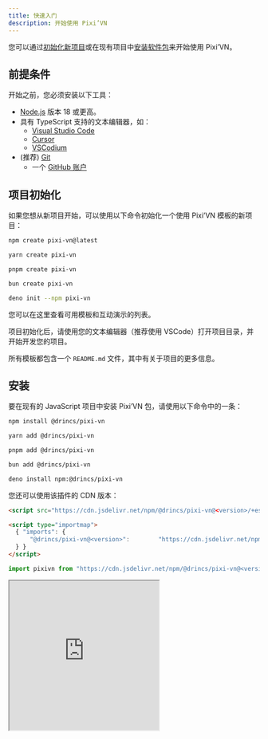 ```yaml
---
title: 快速入门
description: 开始使用 Pixi’VN
---
```



您可以通过[初始化新项目](#project-initialization)或在现有项目中[安装软件包](#installation)来开始使用 Pixi’VN。

## 前提条件

开始之前，您必须安装以下工具：

- [Node.js](https://nodejs.org/) 版本 18 或更高。
- 具有 TypeScript 支持的文本编辑器，如：
  - [Visual Studio Code](https://code.visualstudio.com/)
  - [Cursor](https://www.cursor.com/)
  - [VSCodium](https://vscodium.com/)
- (推荐) [Git](https://git-scm.com/)
  - 一个 [GitHub 账户](https://github.com/)

## 项目初始化

如果您想从新项目开始，可以使用以下命令初始化一个使用 Pixi’VN 模板的新项目：

```sh tab="npm"
npm create pixi-vn@latest
```

```sh tab="yarn"
yarn create pixi-vn
```

```sh tab="pnpm"
pnpm create pixi-vn
```

```sh tab="bun"
bun create pixi-vn
```

```sh tab="deno"
deno init --npm pixi-vn
```

您可以在<DynamicLink href="/start/templates">这里</DynamicLink>查看可用模板和互动演示的列表。

项目初始化后，请使用您的文本编辑器（推荐使用 VSCode）打开项目目录，并开始开发您的项目。

所有模板都包含一个 `README.md` 文件，其中有关于项目的更多信息。

## 安装

要在现有的 JavaScript 项目中安装 Pixi’VN 包，请使用以下命令中的一条：

```sh tab="npm"
npm install @drincs/pixi-vn
```

```sh tab="yarn"
yarn add @drincs/pixi-vn
```

```sh tab="pnpm"
pnpm add @drincs/pixi-vn
```

```sh tab="bun"
bun add @drincs/pixi-vn
```

```sh tab="deno"
deno install npm:@drincs/pixi-vn
```

<Accordions>

<Accordion title="CDN version" id="cdn-installation">

您还可以使用该插件的 CDN 版本：

```html tab="script tag" title="index.html"
<script src="https://cdn.jsdelivr.net/npm/@drincs/pixi-vn@<version>/+esm"></script>
```

```html tab="map import" title="index.html"
<script type="importmap">
  { "imports": {
      "@drincs/pixi-vn@<version>":        "https://cdn.jsdelivr.net/npm/@drincs/pixi-vn/+esm"
  } }
</script>
```

```js tab="js import" title="index.js"
import pixivn from "https://cdn.jsdelivr.net/npm/@drincs/pixi-vn@<version>/+esm";
```

<iframe src="https://codepen.io/BlackRam-oss/embed/oNrqgNd?default-tab=js%2Cresult"
  height="300"
  style={{
    width: "100%",
  }}
  title="Pixi’VN"
  loading="lazy"
  allowFullScreen={true}
/>

</Accordion>

</Accordions>

现在您必须在使用引擎之前[初始化 Pixi’VN](#project-initialization)。 例如，您可以将以下代码添加到 `main.ts` 或 `index.ts`（具体取决于您的项目配置）。

### Initialize

在使用 Pixi’VN 引擎之前，您必须初始化游戏。 您可以通过调用 `Game.init` 方法来实现此操作。

This function has the following parameters:

- `element`: 要将画布附加到的 HTML 元素。
- `options`: 相当于您在初始化 [PixiJS 应用程序](https://pixijs.com/8.x/guides/basics#creating-an-application) 时可以使用的选项。 以下选项是必需的：
  - `width`: 画布的宽度。
  - `height`: 画布的高度。
- `devtoolsOptions`: 相当于您在初始化 <DynamicLink href="/start/canvas#use-pixijs-devtools-with-pixivn">PixiJS Devtools</DynamicLink> 时可以使用的选项。

```ts title="src/main.tsx"
import { Game } from "@drincs/pixi-vn";

// Canvas setup with PIXI
const body = document.body
if (!body) {
    throw new Error('body element not found')
}

Game.init(body, {
    height: 1080,
    width: 1920,
    backgroundColor: "#303030",
}).then(() => {
    // ...
});

// read more here: https://pixi-vn.web.app/start/other-narrative-features.html#how-manage-the-end-of-the-game
Game.onEnd(async (props) => {
    Game.clear();
    props.navigate("/");
});

Game.onError((type, error, { notify }) => {
    notify("allert_error_occurred");
});
```

```html title="index.html"
<!doctype html>
<html lang="en">
  <head>
    <meta charset="UTF-8" />
    <meta name="viewport" content="width=device-width, initial-scale=1.0" />
    <title>Game</title>
  </head>
  <body>
    <div id="root"></div>
    <script type="module" src="/src/main.ts"></script>
  </body>
</html>
```
